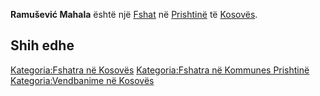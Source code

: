 {{Fshat në Kosovës
 | Emri                = Ramušević Mahala
| sqi_V_name = Ramushovih
| sqi_V_FULL_NAME_RO = Ramushovih
| sqi_V_FULL_NAME_ND_RO = Ramushovih
| sqi_V_SORT_NAME_RG = RAMUSHOVIH
| sqi_V_FULL_NAME_RG = Ramushovih
| sqi_V_FULL_NAME_ND_RG = Ramushovih
| srp_N_name = Ramušević Mahala
| srp_N_FULL_NAME_RO = Ramušević Mahala
| srp_N_FULL_NAME_ND_RO = Ramusevic Mahala
| srp_N_SORT_NAME_RG = RAMUSEVICMAHALA
| srp_N_FULL_NAME_RG = Ramušević Mahala
| srp_N_FULL_NAME_ND_RG = Ramusevic Mahala
| srp_V_name = Ramušević
| srp_V_FULL_NAME_RO = Ramušević
| srp_V_FULL_NAME_ND_RO = Ramusevic
| srp_V_SORT_NAME_RG = RAMUSEVIC
| srp_V_FULL_NAME_RG = Ramušević
| srp_V_FULL_NAME_ND_RG = Ramusevic

 | Emri (Rasa dhanore) = 
 | Figura              = 
 | Shteti              = Kosovo
 | Komuna              = Prishtinë
 | Kodi postar         = 
 | Sipërfaqja          = 

 | Popullsia           = 

 | Regj. i popullsisë  = 
 | Dend. e popullsisë  = 
 | Faqja zyrtare       = 
 <!--- Koordinatat ----> 
 | Gjerësia            = 42.670921
 | Gjatësia            = 21.287011
 | Lartësia            = 
}}
'''Ramušević Mahala''' është një [[Fshat]] në [[Prishtinë]] të [[Kosovës]].

<!-- == Gjeografia == -->
<!-- == Historia == -->
<!-- == Demografia == -->
== Shih edhe ==
{{Komuna Prishtinë}}
{{Kosovo-Administrata-Cung}}

[[Kategoria:Fshatra në Kosovës]]
[[Kategoria:Fshatra në Kommunes Prishtinë]]
[[Kategoria:Vendbanime në Kosovës]]